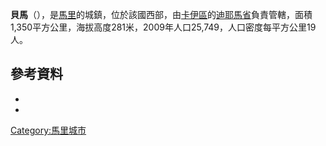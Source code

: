 {{Coord|15.044|N|9.354|W|display=title}}

'''貝馬'''（{{lang-fr|Béma}}），是[[馬里|馬里]]的城鎮，位於該國西部，由[[卡伊區|卡伊區]]的[[迪耶馬省|迪耶馬省]]負責管轄，面積1,350平方公里，海拔高度281米，2009年人口25,749，人口密度每平方公里19人。

==參考資料==
*{{citation | title=Plan de Sécurite Alimentaire Commune Rurale de Béma 2007-2011 | publisher=Commissariat à la Sécurité Alimentaire, République du Mali, USAID-Mali | year=2007 | url=http://www.csa-mali.org/plans/Kayes/plansa_diema/psa_bema.pdf | language=fr | deadurl=yes | archiveurl=https://web.archive.org/web/20120605103915/http://www.csa-mali.org/plans/Kayes/plansa_diema/psa_bema.pdf | archivedate=2012-06-05 | accessdate=2015-07-17 }}
*{{citation | url=http://instat.gov.ml/documentation/kayes.pdf | publisher=République de Mali: Institut National de la Statistique | title=Resultats Provisoires RGPH 2009 (Région de Kayes) | language=fr | accessdate=2015-07-17 | archive-date=2011-07-22 | archive-url=https://web.archive.org/web/20110722215701/http://instat.gov.ml/documentation/kayes.pdf | dead-url=no }}

{{卡伊區}}

[[Category:馬里城市|Category:馬里城市]]


{{Mali-geo-stub}}